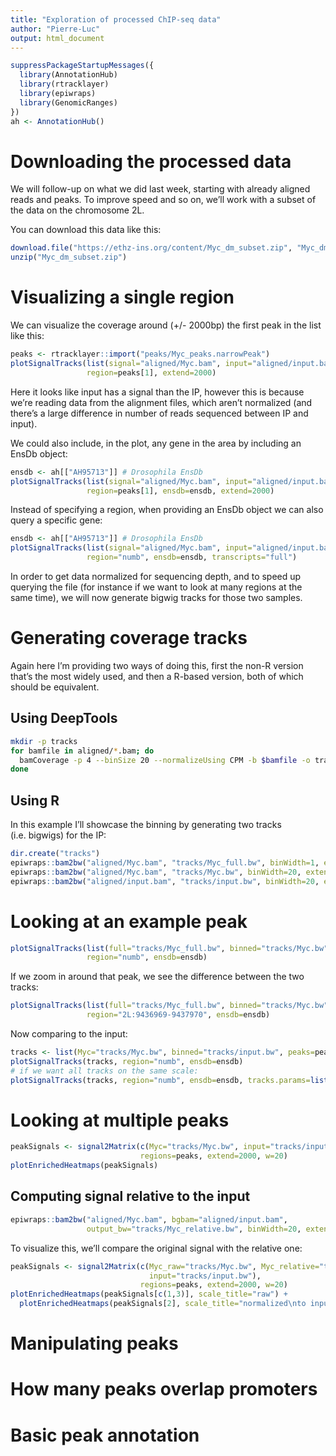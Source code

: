 ```yaml
---
title: "Exploration of processed ChIP-seq data"
author: "Pierre-Luc"
output: html_document
---
```


```r
suppressPackageStartupMessages({
  library(AnnotationHub)
  library(rtracklayer)
  library(epiwraps)
  library(GenomicRanges)
})
ah <- AnnotationHub()
```


# Downloading the processed data

We will follow-up on what we did last week, starting with already aligned reads and peaks.
To improve speed and so on, we'll work with a subset of the data on the chromosome 2L.

You can download this data like this:

```r
download.file("https://ethz-ins.org/content/Myc_dm_subset.zip", "Myc_dm_subset.zip")
unzip("Myc_dm_subset.zip")
```


# Visualizing a single region

We can visualize the coverage around (+/- 2000bp) the first peak in the list like this:

```r
peaks <- rtracklayer::import("peaks/Myc_peaks.narrowPeak")
plotSignalTracks(list(signal="aligned/Myc.bam", input="aligned/input.bam", peaks=peaks),
                 region=peaks[1], extend=2000)
```

Here it looks like input has a signal than the IP, however this is because we're reading data from the alignment files, which aren't normalized (and there's a large difference in number of reads sequenced between IP and input).

We could also include, in the plot, any gene in the area by including an EnsDb object:

```r
ensdb <- ah[["AH95713"]] # Drosophila EnsDb
plotSignalTracks(list(signal="aligned/Myc.bam", input="aligned/input.bam", peaks=peaks),
                 region=peaks[1], ensdb=ensdb, extend=2000)
```

Instead of specifying a region, when providing an EnsDb object we can also query a specific gene:

```r
ensdb <- ah[["AH95713"]] # Drosophila EnsDb
plotSignalTracks(list(signal="aligned/Myc.bam", input="aligned/input.bam", peaks=peaks),
                 region="numb", ensdb=ensdb, transcripts="full")
```

In order to get data normalized for sequencing depth, and to speed up querying the file (for instance if we want to look at many regions at the same time), we will now generate bigwig tracks for those two samples.

# Generating coverage tracks

Again here I'm providing two ways of doing this, first the non-R version that's the most widely used, and then a R-based version, both of which should be equivalent.

## Using DeepTools


```bash
mkdir -p tracks
for bamfile in aligned/*.bam; do
  bamCoverage -p 4 --binSize 20 --normalizeUsing CPM -b $bamfile -o tracks/`basename $bamfile .bam`.bw
done
```


## Using R

In this example I'll showcase the binning by generating two tracks (i.e. bigwigs) for the IP:

```r
dir.create("tracks")
epiwraps::bam2bw("aligned/Myc.bam", "tracks/Myc_full.bw", binWidth=1, extend=100, scaling=TRUE)
epiwraps::bam2bw("aligned/Myc.bam", "tracks/Myc.bw", binWidth=20, extend=100, scaling=TRUE)
epiwraps::bam2bw("aligned/input.bam", "tracks/input.bw", binWidth=20, extend=100, scaling=TRUE)
```

# Looking at an example peak

```r
plotSignalTracks(list(full="tracks/Myc_full.bw", binned="tracks/Myc.bw", peaks=peaks), 
                 region="numb", ensdb=ensdb)
```

If we zoom in around that peak, we see the difference between the two tracks:

```r
plotSignalTracks(list(full="tracks/Myc_full.bw", binned="tracks/Myc.bw", peaks=peaks), 
                 region="2L:9436969-9437970", ensdb=ensdb)
```

Now comparing to the input:

```r
tracks <- list(Myc="tracks/Myc.bw", binned="tracks/input.bw", peaks=peaks)
plotSignalTracks(tracks, region="numb", ensdb=ensdb)
# if we want all tracks on the same scale:
plotSignalTracks(tracks, region="numb", ensdb=ensdb, tracks.params=list(ylim=c(0,40)))
```

# Looking at multiple peaks

```r
peakSignals <- signal2Matrix(c(Myc="tracks/Myc.bw", input="tracks/input.bw"),
                             regions=peaks, extend=2000, w=20)
plotEnrichedHeatmaps(peakSignals)
```

## Computing signal relative to the input

```r
epiwraps::bam2bw("aligned/Myc.bam", bgbam="aligned/input.bam", 
                 output_bw="tracks/Myc_relative.bw", binWidth=20, extend=100, scaling=TRUE)
```

To visualize this, we'll compare the original signal with the relative one:

```r
peakSignals <- signal2Matrix(c(Myc_raw="tracks/Myc.bw", Myc_relative="tracks/Myc_relative.bw", 
                               input="tracks/input.bw"),
                             regions=peaks, extend=2000, w=20)
plotEnrichedHeatmaps(peakSignals[c(1,3)], scale_title="raw") + 
  plotEnrichedHeatmaps(peakSignals[2], scale_title="normalized\nto input")
```

# Manipulating peaks

# How many peaks overlap promoters

# Basic peak annotation

